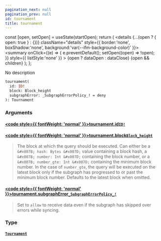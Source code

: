 ```yaml
---
pagination_next: null
pagination_prev: null
id: tournament
title: tournament
---
```









  const [open, setOpen] = useState(startOpen);
  return (
    <details {...(open ? { open: true } : {})} className="details" style={{ border:'none', boxShadow:'none', background:'var(--ifm-background-color)' }}>
      <summary
        onClick={(e) => {
          e.preventDefault();
          setOpen((open) => !open);
        }}
        style={{ listStyle:'none' }}
      >
      {open ? dataOpen : dataClose}
      </summary>
      {open && children}
    </details>
  );
};








No description


```graphql
tournament(
  id: ID!
  block: Block_height
  subgraphError: _SubgraphErrorPolicy_! = deny
): Tournament
```




### Arguments

#### [<code style={{ fontWeight: 'normal' }}>tournament.<b>id</b></code>](#)<Bullet />[`ID!`](/subgraph/scalars/id) <Badge class="badge badge--secondary" text="non-null"/> <Badge class="badge badge--secondary" text="scalar"/> 
> 
> 
> 
> 

#### [<code style={{ fontWeight: 'normal' }}>tournament.<b>block</b></code>](#)<Bullet />[`Block_height`](/subgraph/inputs/block-height) <Badge class="badge badge--secondary" text="input"/> 
> 
> 
> The block at which the query should be executed. Can either be a `&#x007B; hash: Bytes &#x007D;` value containing a block hash, a `&#x007B; number: Int &#x007D;` containing the block number, or a `&#x007B; number_gte: Int &#x007D;` containing the minimum block number. In the case of `number_gte`, the query will be executed on the latest block only if the subgraph has progressed to or past the minimum block number. Defaults to the latest block when omitted.
> 

#### [<code style={{ fontWeight: 'normal' }}>tournament.<b>subgraphError</b></code>](#)<Bullet />[`_SubgraphErrorPolicy_!`](/subgraph/enums/subgraph-error-policy) <Badge class="badge badge--secondary" text="non-null"/> <Badge class="badge badge--secondary" text="enum"/> 
> 
> 
> Set to `allow` to receive data even if the subgraph has skipped over errors while syncing.
> 

### Type

#### [`Tournament`](/subgraph/objects/tournament) <Badge class="badge badge--secondary" text="object"/> 
> 
> 
> 
> 



